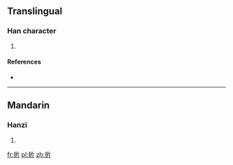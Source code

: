 ==Translingual==

===Han character===
{{Han char|rn=64|rad=手|as=05|sn=8|four=|canj=手中中中 (QLLL), 手中中弓 (QLLN), X手中中弓 (XQLLN)}}

# {{defn|Han|sort=手05}}

====References====
* {{Han ref|kx=0419.100|dkj=11843|dj=0766.030|hdz=31838.040|uh=6278|ud=25208}}

----

==Mandarin==

===Hanzi===
{{cmn-hanzi|pin=[[xī]] ([[xi1]])|wg=hsi<sup>1</sup>}}

# {{defn|Mandarin|sort=手05}}

[[fr:扸]]
[[pl:扸]]
[[zh:扸]]